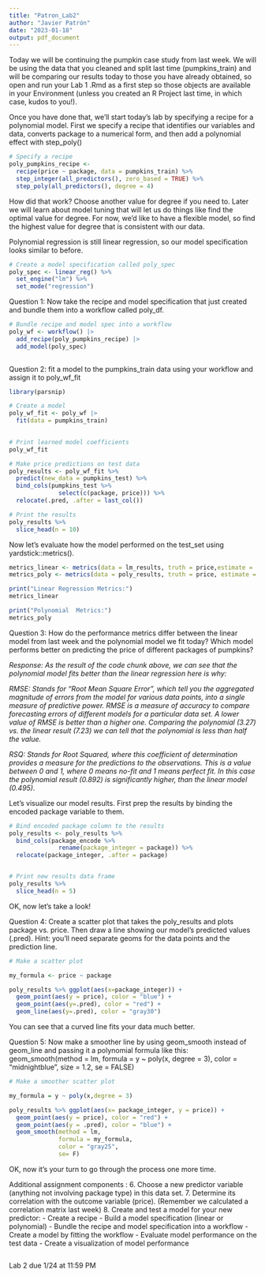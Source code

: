 ```yaml
---
title: "Patron_Lab2"
author: "Javier Patrón"
date: "2023-01-18"
output: pdf_document
---
```


Today we will be continuing the pumpkin case study from last week. We will be using the data that you cleaned and split last time (pumpkins_train) and will be comparing our results today to those you have already obtained, so open and run your Lab 1 .Rmd as a first step so those objects are available in your Environment (unless you created an R Project last time, in which case, kudos to you!).  

Once you have done that, we'll start today's lab by specifying a recipe for a polynomial model.  First we specify a recipe that identifies our variables and data, converts package to a numerical form, and then add a polynomial effect with step_poly()

```r
# Specify a recipe
poly_pumpkins_recipe <-
  recipe(price ~ package, data = pumpkins_train) %>%
  step_integer(all_predictors(), zero_based = TRUE) %>% 
  step_poly(all_predictors(), degree = 4)
```

How did that work? Choose another value for degree if you need to. Later we will learn about model tuning that will let us do things like find the optimal value for degree.  For now, we'd like to have a flexible model, so find the highest value for degree that is consistent with our data.

Polynomial regression is still linear regression, so our model specification looks similar to before.

```r
# Create a model specification called poly_spec
poly_spec <- linear_reg() %>% 
  set_engine("lm") %>% 
  set_mode("regression")
```

Question 1: Now take the recipe and model specification that just created and bundle them into a workflow called poly_df.
```r
# Bundle recipe and model spec into a workflow
poly_wf <- workflow() |> 
  add_recipe(poly_pumpkins_recipe) |> 
  add_model(poly_spec)
  
```

Question 2: fit a model to the pumpkins_train data using your workflow and assign it to poly_wf_fit
```r

library(parsnip)

# Create a model
poly_wf_fit <- poly_wf |> 
  fit(data = pumpkins_train)
  
```

```r
# Print learned model coefficients
poly_wf_fit

```


```r
# Make price predictions on test data
poly_results <- poly_wf_fit %>% 
  predict(new_data = pumpkins_test) %>% 
  bind_cols(pumpkins_test %>% 
              select(c(package, price))) %>% 
  relocate(.pred, .after = last_col())

# Print the results
poly_results %>% 
  slice_head(n = 10)
```

Now let's evaluate how the model performed on the test_set using yardstick::metrics().
```r

metrics_linear <- metrics(data = lm_results, truth = price,estimate = .pred)
metrics_poly <- metrics(data = poly_results, truth = price, estimate = .pred)

print("Linear Regression Metrics:")
metrics_linear

print("Polynomial  Metrics:")
metrics_poly

```

Question 3: How do the performance metrics differ between the linear model from last week and the polynomial model we fit today?  Which model performs better on predicting the price of different packages of pumpkins?

*Response: As the result of the code chunk above, we can see that the polynomial model fits better than the linear regression here is why:*

*RMSE: Stands for "Root Mean Square Error", which tell you the aggregated magnitude of errors from the model for various data points, into a single measure of predictive power. RMSE is a measure of accuracy to compare forecasting errors of different models for a particular data set. A lower value of RMSE is better than a higher one. Comparing the polynomial (3.27) vs. the linear result (7.23) we can tell that the polynomial is less than half the value.*

*RSQ: Stands for Root Squared, where this coefficient of determination provides a measure for the predictions to the observations. This is a value between 0 and 1, where 0 means no-fit and 1 means perfect fit. In this case the polynomial result (0.892) is significantly higher, than the linear model (0.495).*

Let's visualize our model results.  First prep the results by binding the encoded package variable to them.

```r
# Bind encoded package column to the results
poly_results <- poly_results %>% 
  bind_cols(package_encode %>% 
              rename(package_integer = package)) %>% 
  relocate(package_integer, .after = package)


# Print new results data frame
poly_results %>% 
  slice_head(n = 5)
```

OK, now let's take a look! 

Question 4: Create a scatter plot that takes the poly_results and plots package vs. price.  Then draw a line showing our model's predicted values (.pred). Hint: you'll need separate geoms for the data points and the prediction line.

```r
# Make a scatter plot

my_formula <- price ~ package

poly_results %>% ggplot(aes(x=package_integer)) +
  geom_point(aes(y = price), color = "blue") +
  geom_point(aes(y=.pred), color = "red") +
  geom_line(aes(y=.pred), color = "gray30")

```

You can see that a curved line fits your data much better.

Question 5: Now make a smoother line by using geom_smooth instead of geom_line and passing it a polynomial formula like this:
geom_smooth(method = lm, formula = y ~ poly(x, degree = 3), color = "midnightblue", size = 1.2, se = FALSE)

```r
# Make a smoother scatter plot 

my_formula = y ~ poly(x,degree = 3)

poly_results %>% ggplot(aes(x= package_integer, y = price)) +
  geom_point(aes(y = price), color = "red") +
  geom_point(aes(y = .pred), color = "blue") +
  geom_smooth(method = lm,
              formula = my_formula,
              color = "gray25",
              se= F)
```

OK, now it's your turn to go through the process one more time.
 
Additional assignment components :
6. Choose  a new predictor variable (anything not involving package type) in this data set.
7. Determine its correlation with the outcome variable (price).  (Remember we calculated a correlation matrix last week)
8. Create and test a model for your new predictor:
  - Create a recipe
  - Build a model specification (linear or polynomial)
  - Bundle the recipe and model specification into a workflow
  - Create a model by fitting the workflow
  - Evaluate model performance on the test data
  - Create a visualization of model performance
  
  
```r



```

  
Lab 2 due 1/24 at 11:59 PM
